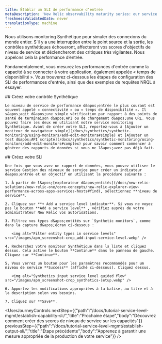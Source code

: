 ```yaml
---
title: Établir un SLI de performance d'entrée
metaDescription: 'New Relic observability maturity series: our service level management guide shows you how to easily measure and communicate the overall health, performance, and quality of your digital products and services to all stakeholders.'
freshnessValidatedDate: never
translationType: machine
---
```


Nous utilisons monitoring Synthétique pour simuler des connexions du monde entier. S&apos;il y a une interruption entre le point source et la sortie, les contrôles synthétiques échoueront, affecteront vos scores d&apos;objectifs de niveau de service et déclencheront des critiques très vigilantes. Nous appelons cela la performance d’entrée.

Fondamentalement, vous mesurez les performances d&apos;entrée comme la capacité à se connecter à votre application, également appelée « temps de disponibilité ». Vous trouverez ci-dessous les étapes de configuration des SLI de performances d&apos;entrée, ainsi que des exemples de requêtes NRQL à essayer.

<Steps>
  <Step>
    ## Créez votre contrôle Synthétique

    Le niveau de service de performance d&apos;entrée le plus courant est souvent appelé « connectivité » ou « temps de disponibilité ». Il s&apos;agit d&apos;une simple vérification par rapport à des points de santé de terminaison d&apos;API ou de chargement d&apos;une URL. Vous pouvez faire les deux en utilisant notre service monitoring Synthétique. Avant de créer votre SLI, reportez-vous à [Ajouter un moniteur de navigateur simple](/docs/synthetics/synthetic-monitoring/using-monitors/add-edit-monitors#simple) et [Ajouter un test d&apos;API scripté](/docs/synthetics/synthetic-monitoring/using-monitors/add-edit-monitors#complex) pour savoir comment commencer à générer des rapports de données si vous ne l&apos;avez pas déjà fait.
  </Step>

  <Step>
    ## Créez votre SLI

    Une fois que vous avez un rapport de données, vous pouvez utiliser le service Gestion des niveaux de service pour créer un indicateur d&apos;entrée et un objectif en utilisant la procédure suivante :

    1. À partir de l&apos;[explorateur d&apos;entités](/docs/new-relic-solutions/new-relic-one/core-concepts/new-relic-explorer-view-performance-across-apps-services-hosts#find), sélectionnez **niveau de service**.

    2. Cliquez sur **+ Add a service level indicator**. Si vous ne voyez pas le bouton **Add a service level** , vérifiez auprès de votre administrateur New Relic vos autorisations.

    3. Filtrez vos types d&apos;entités sur `Synthetic monitors`, comme dans la capture d&apos;écran ci-dessous :

       <img alt="Filter entity types in service levels" src="/images/apm_screenshot-crop_add-input-service-level.webp" />

    4. Recherchez votre moniteur Synthétique dans la liste et cliquez dessus. Cela active le bouton **Continue** dans le panneau de gauche. Cliquez sur **Continue**.

    5. Vous verrez un bouton pour les paramètres recommandés pour un niveau de service **Success** (affiché ci-dessous). Cliquez dessus.

       <img alt="Synthetics input service level guided flow" src="/images/apm_screenshot-crop_synthetics-setup.webp" />

    6. Apportez les modifications appropriées à la balise, au titre et à la description selon vos besoins.

    7. Cliquez sur **Save**.
  </Step>
</Steps>

<UserJourneyControls nextStep={{"path":"/docs/tutorial-service-level-mgmt/establish-capability-sli/","title":"Prochaine étape","body":"Découvrez comment créer des scores de niveau de service sur les capacités"}} previousStep={{"path":"/docs/tutorial-service-level-mgmt/establish-output-sli/","title":"Étape précédente","body":"Apprenez à garantir une mesure appropriée de la production de votre service"}} />